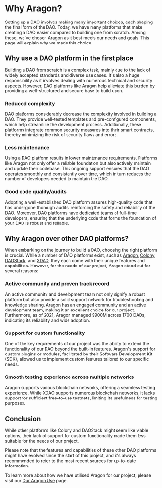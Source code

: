 # Why Aragon?

Setting up a DAO involves making many important choices, each shaping the final form of the DAO. Today, we have many platforms that make creating a DAO easier compared to building one from scratch. Among these, we've chosen Aragon as it best meets our needs and goals. This page will explain why we made this choice.

## Why use a DAO platform in the first place

Building a DAO from scratch is a complex task, mainly due to the lack of widely accepted standards and diverse use cases. It's also a huge responsibility as it involves dealing with numerous technical and security aspects. However, DAO platforms like Aragon help alleviate this burden by providing a well-structured and secure base to build upon.

### Reduced complexity

DAO platforms considerably decrease the complexity involved in building a DAO. They provide well-tested templates and pre-configured components, which help streamline the development process. Additionally, these platforms integrate common security measures into their smart contracts, thereby minimizing the risk of security flaws and errors.

### Less maintenance

Using a DAO platform results in lower maintenance requirements. Platforms like Aragon not only offer a reliable foundation but also actively maintain and update their codebase. This ongoing support ensures that the DAO operates smoothly and consistently over time, which in turn reduces the number of developers needed to maintain the DAO.

### Good code quality/audits

Adopting a well-established DAO platform assures high-quality code that has undergone thorough audits, reinforcing the safety and reliability of the DAO. Moreover, DAO platforms have dedicated teams of full-time developers, ensuring that the underlying code that forms the foundation of your DAO is robust and reliable.

## Why Aragon over other DAO platforms?

When embarking on the journey to build a DAO, choosing the right platform is crucial. While a number of DAO platforms exist, such as [Aragon](https://aragon.org/), [Colony](https://colony.io/), [DAOStack](https://daostack.io/), and [XDAO](https://daostack.io/), they each come with their unique features and capabilities. However, for the needs of our project, Aragon stood out for several reasons:

### Active community and proven track record

An active community and development team not only signify a robust platform but also provide a solid support network for troubleshooting and knowledge sharing. Aragon has an engaged community and an active development team, making it an excellent choice for our project. Furthermore, as of 2021, Aragon managed $900M across 1700 DAOs, indicating its reliability and wide adoption.

### Support for custom functionality

One of the key requirements of our project was the ability to extend the functionality of our DAO beyond the built-in features. Aragon's support for custom plugins or modules, facilitated by their Software Development Kit (SDK), allowed us to implement custom features tailored to our specific needs.

### Smooth testing experience across multiple networks

Aragon supports various blockchain networks, offering a seamless testing experience. While XDAO supports numerous blockchain networks, it lacks support for sufficient free-to-use testnets, limiting its usefulness for testing purposes.

## Conclusion

While other platforms like Colony and DAOStack might seem like viable options, their lack of support for custom functionality made them less suitable for the needs of our project.

Please note that the features and capabilities of these other DAO platforms might have evolved since the start of this project, and it's always recommended to refer to the most recent sources for up-to-date information.

To learn more about how we have utilised Aragon for our project, please visit our [Our Aragon Use](/aragon/our-aragon-use) page.
